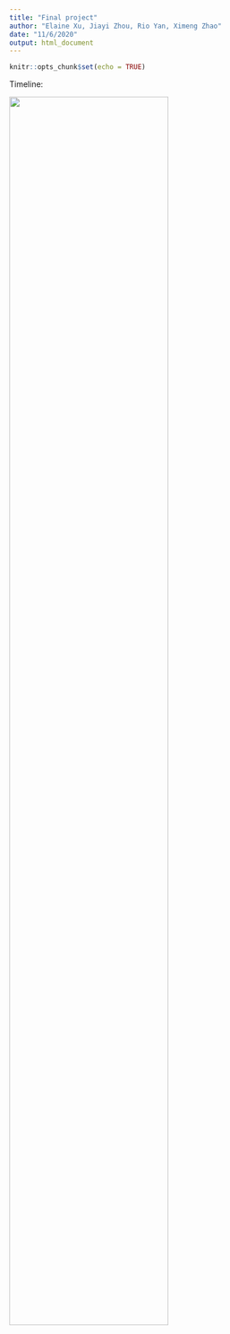 ```yaml
---
title: "Final project"
author: "Elaine Xu, Jiayi Zhou, Rio Yan, Ximeng Zhao"
date: "11/6/2020"
output: html_document
---
```



```r
knitr::opts_chunk$set(echo = TRUE)
```


Timeline:

<img src = "image/timeline.jpg" style = "width:75%">
